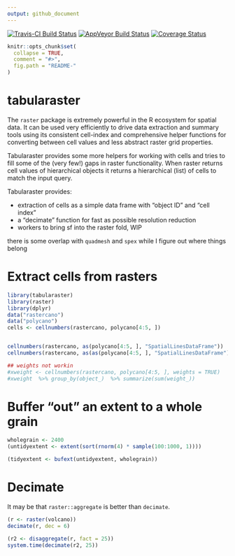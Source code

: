 ```yaml
---
output: github_document
---
```


[![Travis-CI Build Status](https://travis-ci.org/r-gris/tabularaster.svg?branch=master)](https://travis-ci.org/r-gris/tabularaster)
[![AppVeyor Build Status](https://ci.appveyor.com/api/projects/status/github/r-gris/tabularaster?branch=master&svg=true)](https://ci.appveyor.com/project/r-gris/tabularaster)
[![Coverage Status](https://img.shields.io/codecov/c/github/r-gris/tabularaster/master.svg)](https://codecov.io/github/r-gris/tabularaster?branch=master)

<!-- README.md is generated from README.Rmd. Please edit that file -->

```r
knitr::opts_chunk$set(
  collapse = TRUE,
  comment = "#>",
  fig.path = "README-"
)
```

# tabularaster

The `raster` package is extremely powerful in the R ecosystem for spatial data. It can be used very efficiently to 
drive data extraction and summary tools using its consistent cell-index and comprehensive helper functions for converting between cell values and less abstract raster grid properties. 

Tabularaster provides some more helpers for working with cells and tries to fill some of the (very few!) gaps in raster functionality. When raster returns cell values of hierarchical objects it returns a hierarchical (list) of cells to match the input query. 

Tabularaster provides: 

- extraction of cells as a simple data frame with "object ID" and "cell index"
- a "decimate" function for fast as possible resolution reduction
- workers to bring sf into the raster fold, WIP


there is some overlap with `quadmesh` and `spex` while I figure out where things belong


# Extract cells from rasters 

```r
library(tabularaster)
library(raster)
library(dplyr)
data("rastercano")
data("polycano")
cells <- cellnumbers(rastercano, polycano[4:5, ])


cellnumbers(rastercano, as(polycano[4:5, ], "SpatialLinesDataFrame"))
cellnumbers(rastercano, as(as(polycano[4:5, ], "SpatialLinesDataFrame"), "SpatialPointsDataFrame"))

## weights not workin
#xweight <- cellnumbers(rastercano, polycano[4:5, ], weights = TRUE)
#xweight  %>% group_by(object_)  %>% summarize(sum(weight_))

```
# Buffer "out" an extent to a whole grain

```r
wholegrain <- 2400
(untidyextent <- extent(sort(rnorm(4) * sample(100:1000, 1))))

(tidyextent <- bufext(untidyextent, wholegrain))
```

# Decimate

 It may be that `raster::aggregate` is better than `decimate`. 
 
```r
(r <- raster(volcano))
decimate(r, dec = 6)

(r2 <- disaggregate(r, fact = 25))
system.time(decimate(r2, 25))
```
